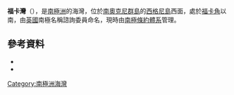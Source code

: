{{coord|60|42|S|45|39|W|source:GNIS|display=title}}

'''福卡灣'''（{{lang-en|Foca Cove}}），是[[南極洲|南極洲]]的海灣，位於[[南奧克尼群島|南奧克尼群島]]的[[西格尼島|西格尼島]]西面，處於[[福卡角|福卡角]]以南，由[[英國|英國]]南極名稱諮詢委員命名，現時由[[南極條約體系|南極條約體系]]管理。

==參考資料==
*{{cite gnis | type = antarid | id = 5080| name = Foca Cove | accessdate = 2012-03-29}}
*{{usgs-gazetteer|id=5080}}

{{Antarctica-geo-stub}}
[[Category:南極洲海灣|Category:南極洲海灣]]